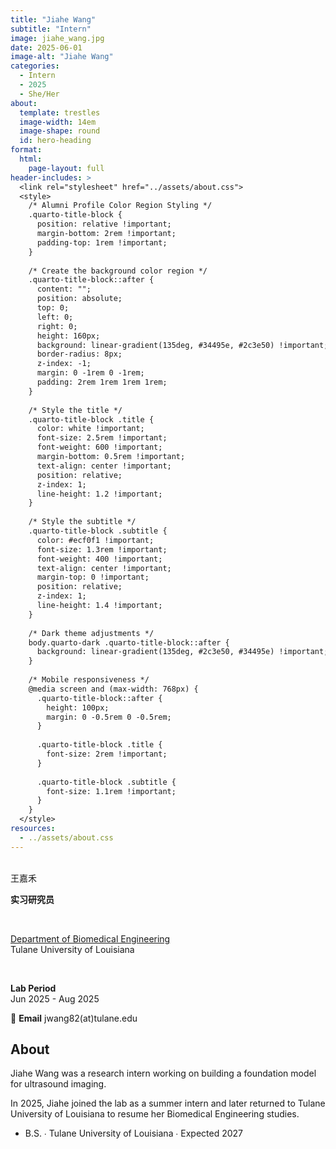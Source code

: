 ```yaml
---
title: "Jiahe Wang"
subtitle: "Intern"
image: jiahe_wang.jpg
date: 2025-06-01
image-alt: "Jiahe Wang"
categories:
  - Intern
  - 2025
  - She/Her
about:
  template: trestles
  image-width: 14em
  image-shape: round
  id: hero-heading
format:
  html:
    page-layout: full
header-includes: >
  <link rel="stylesheet" href="../assets/about.css">
  <style>
    /* Alumni Profile Color Region Styling */
    .quarto-title-block {
      position: relative !important;
      margin-bottom: 2rem !important;
      padding-top: 1rem !important;
    }
    
    /* Create the background color region */
    .quarto-title-block::after {
      content: "";
      position: absolute;
      top: 0;
      left: 0;
      right: 0;
      height: 160px;
      background: linear-gradient(135deg, #34495e, #2c3e50) !important;
      border-radius: 8px;
      z-index: -1;
      margin: 0 -1rem 0 -1rem;
      padding: 2rem 1rem 1rem 1rem;
    }
    
    /* Style the title */
    .quarto-title-block .title {
      color: white !important;
      font-size: 2.5rem !important;
      font-weight: 600 !important;
      margin-bottom: 0.5rem !important;
      text-align: center !important;
      position: relative;
      z-index: 1;
      line-height: 1.2 !important;
    }
    
    /* Style the subtitle */
    .quarto-title-block .subtitle {
      color: #ecf0f1 !important;
      font-size: 1.3rem !important;
      font-weight: 400 !important;
      text-align: center !important;
      margin-top: 0 !important;
      position: relative;
      z-index: 1;
      line-height: 1.4 !important;
    }
    
    /* Dark theme adjustments */
    body.quarto-dark .quarto-title-block::after {
      background: linear-gradient(135deg, #2c3e50, #34495e) !important;
    }
    
    /* Mobile responsiveness */
    @media screen and (max-width: 768px) {
      .quarto-title-block::after {
        height: 100px;
        margin: 0 -0.5rem 0 -0.5rem;
      }
      
      .quarto-title-block .title {
        font-size: 2rem !important;
      }
      
      .quarto-title-block .subtitle {
        font-size: 1.1rem !important;
      }
    }
  </style>
resources:
  - ../assets/about.css
---
```


::: {#hero-heading}

&nbsp;
<div class="h1">王嘉禾</div>

**实习研究员**  

&nbsp;

[Department of Biomedical Engineering](https://sse.tulane.edu/bme)  
Tulane University of Louisiana

&nbsp;

**Lab Period**  
Jun 2025 - Aug 2025

📧 **Email** jwang82(at)tulane.edu

:::

## About

::: {.grid}

::: {.g-col-6 #about-me-1}

Jiahe Wang was a research intern working on building a foundation model for ultrasound imaging.

:::

::: {.g-col-6 #about-me-2}

In 2025, Jiahe joined the lab as a summer intern and later returned to Tulane University of Louisiana to resume her Biomedical Engineering studies.

<ul class="fa-ul">
   <li><span class="fa-li"><i class="fa-solid fa-graduation-cap"></i></span>B.S. ∙ Tulane University of Louisiana ∙ Expected 2027</li>
</ul>

:::
:::